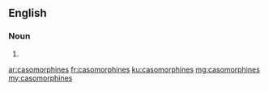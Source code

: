 ==English==

===Noun===
{{head|en|noun plural form}}

# {{plural of|casomorphine|lang=en}}

[[ar:casomorphines]]
[[fr:casomorphines]]
[[ku:casomorphines]]
[[mg:casomorphines]]
[[my:casomorphines]]